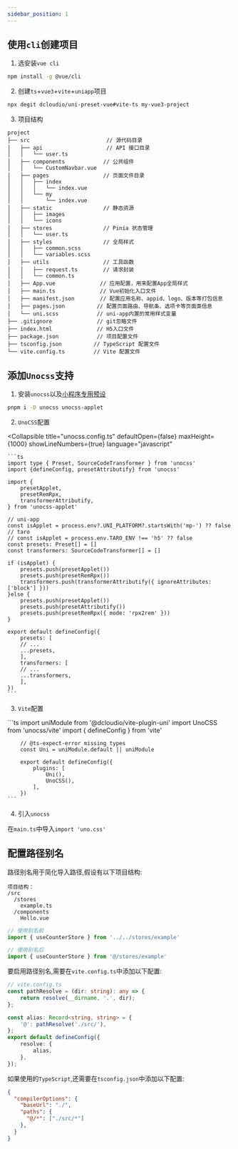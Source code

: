 ```yaml
---
sidebar_position: 1
---
```

## 使用`cli`创建项目

1. 选安装`vue cli`

```bash
npm install -g @vue/cli
```

2. 创建`ts`+`vue3`+`vite`+`uniapp`项目

```bash
npx degit dcloudio/uni-preset-vue#vite-ts my-vue3-project
```

3. 项目结构

```text
project
├── src                        // 源代码目录
│   ├── api                    // API 接口目录
│   │   └── user.ts
│   ├── components            // 公共组件
│   │   └── CustomNavbar.vue
│   ├── pages                 // 页面文件目录
│   │   ├── index
│   │   │   └── index.vue
│   │   └── my
│   │       └── index.vue
│   ├── static                // 静态资源
│   │   ├── images
│   │   └── icons
│   ├── stores                // Pinia 状态管理
│   │   └── user.ts
│   ├── styles                // 全局样式
│   │   ├── common.scss
│   │   └── variables.scss
│   ├── utils                 // 工具函数
│   │   ├── request.ts        // 请求封装
│   │   └── common.ts
│   ├── App.vue              // 应用配置，用来配置App全局样式
│   ├── main.ts              // Vue初始化入口文件
│   ├── manifest.json        // 配置应用名称、appid、logo、版本等打包信息
│   ├── pages.json          // 配置页面路由、导航条、选项卡等页面类信息
│   └── uni.scss            // uni-app内置的常用样式变量
├── .gitignore              // git忽略文件
├── index.html              // H5入口文件
├── package.json            // 项目配置文件
├── tsconfig.json          // TypeScript 配置文件
└── vite.config.ts         // Vite 配置文件
```

## 添加`Unocss`支持

1. 安装`unocss`以及[小程序专用预设](https://github.com/unocss-applet/unocss-applet/blob/main/README.zh-CN.md)

```bash
pnpm i -D unocss unocss-applet
```



2. `UnoCSS`配置


<Collapsible
    title="unocss.config.ts"
    defaultOpen={false}
    maxHeight={1000}
    showLineNumbers={true}
    language="javascript"
>
    ```ts
    import type { Preset, SourceCodeTransformer } from 'unocss'
    import {defineConfig, presetAttributify} from 'unocss'

    import {
        presetApplet,
        presetRemRpx,
        transformerAttributify,
    } from 'unocss-applet'

    // uni-app
    const isApplet = process.env?.UNI_PLATFORM?.startsWith('mp-') ?? false
    // taro
    // const isApplet = process.env.TARO_ENV !== 'h5' ?? false
    const presets: Preset[] = []
    const transformers: SourceCodeTransformer[] = []

    if (isApplet) {
        presets.push(presetApplet())
        presets.push(presetRemRpx())
        transformers.push(transformerAttributify({ ignoreAttributes: ['block'] }))
    }else {
        presets.push(presetApplet())
        presets.push(presetAttributify())
        presets.push(presetRemRpx({ mode: 'rpx2rem' }))
    }

    export default defineConfig({
        presets: [
        // ...
        ...presets,
        ],
        transformers: [
        // ...
        ...transformers,
        ],
    })
    ```
</Collapsible>

3. `Vite`配置

<Collapsible
    title="vite.config.mts"
    defaultOpen={false}
    maxHeight={1000}
    showLineNumbers={true}
    language="javascript"
    >
    ```ts
        import uniModule from '@dcloudio/vite-plugin-uni'
        import UnoCSS from 'unocss/vite'
        import { defineConfig } from 'vite'

        // @ts-expect-error missing types
        const Uni = uniModule.default || uniModule

        export default defineConfig({
            plugins: [
                Uni(),
                UnoCSS(),
            ],
        })
    ```
</Collapsible>

4. 引入`unocss`

在`main.ts`中导入`import 'uno.css'`

## 配置路径别名

路径别名用于简化导入路径,假设有以下项目结构:
```text
项目结构：
/src
  /stores
    example.ts
  /components
    Hello.vue
```

```ts
// 使用别名前
import { useCounterStore } from '../../stores/example'

// 使用别名后
import { useCounterStore } from '@/stores/example'
```

要启用路径别名,需要在`vite.config.ts`中添加以下配置:

```ts
// vite.config.ts
const pathResolve = (dir: string): any => {
    return resolve(__dirname, '.', dir);
};

const alias: Record<string, string> = {
    '@': pathResolve('./src/'),
};
export default defineConfig({
    resolve: {
        alias,
    },
});
```

如果使用的`TypeScript`,还需要在`tsconfig.json`中添加以下配置:

```json
{
  "compilerOptions": {
    "baseUrl": "./",
    "paths": {
      "@/*": ["./src/*"]
    },
  }
}
```
